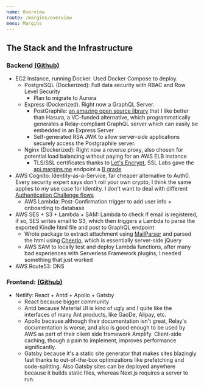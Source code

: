 ```yaml
---
name: Overview
route: /margins/overview
menu: Margins 
---
```


## The Stack and the Infrastructure

### Backend [(Github)](https://github.com/alexliusq/margins-me-serverless-resources)

- EC2 Instance, running Docker. Used Docker Compose to deploy.
    - PostgreSQL (Dockerized): Full data security with RBAC and Row Level Security
        - Plan to migrate to Aurora
    - Express (Dockerized). Right now a GraphQL Server.
        - PostGraphile: [an amazing open source library](https://www.graphile.org/postgraphile/) that I like better than Hasura, a VC-funded alternative, which programmatically generates a Relay-compliant GraphQL server which can easily be embedded in an Express Server
        - Self-generated RSA JWK to allow server-side applications securely access the Postgraphile server.
    - Nginx (Dockerized): Right now a reverse proxy, also chosen for potential load balancing without paying for an AWS ELB instance
        - TLS/SSL certificates thanks to [Let's Encrypt](https://letsencrypt.org/), SSL Labs gave the [api.margins.me](http://api.margins.me) endpoint a [B grade](https://www.ssllabs.com/ssltest/analyze.html?d=api.margins.me)
- AWS Cognito: Identity-as-a-Service, far cheaper alternative to Auth0. Every security expert says don't roll your own crypto, I think the same applies to my use case for Identity. I don't want to deal with different [Authentication Challenge flows](https://docs.aws.amazon.com/cognito/latest/developerguide/amazon-cognito-user-pools-authentication-flow.html)
    - AWS Lambda: Post-Confirmation trigger to add user info + onboarding to database
- AWS SES + S3 + Lambda + SAM: Lambda to check if email is registered, if so, SES writes email to S3, which then triggers a Lambda to parse the exported Kindle html file and post to GraphQL endpoint
    - Wrote package to extract attachment using [MailParser](https://mailparser.io/) and parsed the html using [Cheerio](https://cheerio.js.org/), which is essentially server-side jQuery
    - AWS SAM to locally test and deploy Lambda functions, after many bad experiences with Serverless Framework plugins, I needed something that just worked
- AWS Route53: DNS

### Frontend: [(Github)](https://github.com/alexliusq/margins-me-frontend)

- Netlify: React + Antd + Apollo + Gatsby
    - React because bigger community
    - Antd because Material UI is kind of ugly and I quite like the interfaces of many Ant products, like GaoDe, Alipay, etc.
    - Apollo because although their documentation isn't great, Relay's documentation is worse, and also is good enough to be used by AWS as part of their client side framework Amplify. Client-side caching, though a pain to implement, improves performance significantly.
    - Gatsby because it's a static site generator that makes sites blazingly fast thanks to out-of-the-box optimizations like prefetching and code-splitting. Also Gatsby sites can be deployed anywhere because it builds static files, whereas Next.js requires a server to run.